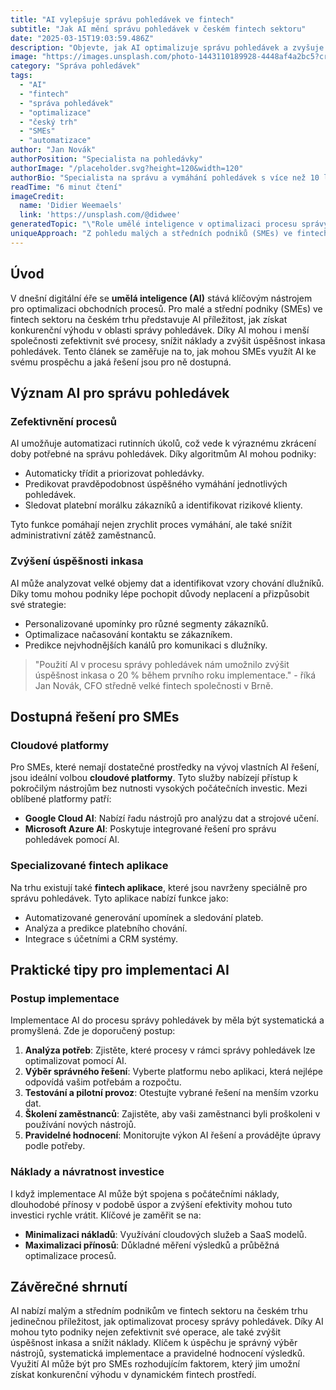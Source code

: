 ```yaml
---
title: "AI vylepšuje správu pohledávek ve fintech"
subtitle: "Jak AI mění správu pohledávek v českém fintech sektoru"
date: "2025-03-15T19:03:59.486Z"
description: "Objevte, jak AI optimalizuje správu pohledávek a zvyšuje úspěšnost inkasa ve fintech sektoru na českém trhu."
image: "https://images.unsplash.com/photo-1443110189928-4448af4a2bc5?crop=entropy&cs=tinysrgb&fit=max&fm=jpg&ixid=M3w3MjA5MjJ8MHwxfHJhbmRvbXx8fHx8fHx8fDE3NDIwNjU0Mzl8&ixlib=rb-4.0.3&q=80&w=1080"
category: "Správa pohledávek"
tags:
  - "AI"
  - "fintech"
  - "správa pohledávek"
  - "optimalizace"
  - "český trh"
  - "SMEs"
  - "automatizace"
author: "Jan Novák"
authorPosition: "Specialista na pohledávky"
authorImage: "/placeholder.svg?height=120&width=120"
authorBio: "Specialista na správu a vymáhání pohledávek s více než 10 lety zkušeností v oboru."
readTime: "6 minut čtení"
imageCredit:
  name: 'Didier Weemaels'
  link: 'https://unsplash.com/@didwee'
generatedTopic: "\"Role umělé inteligence v optimalizaci procesu správy pohledávek ve fintech sektoru na českém trhu\""
uniqueApproach: "Z pohledu malých a středních podniků (SMEs) ve fintech sektoru: Zaměření na to, jak mohou i menší společnosti využít AI k dosažení konkurenční výhody, a jaká řešení jsou pro ně dostupná, aby zvládly náklady a implementaci nových technologií ve správě pohledávek na českém trhu."
---
```


## Úvod

V dnešní digitální éře se **umělá inteligence (AI)** stává klíčovým nástrojem pro optimalizaci obchodních procesů. Pro malé a střední podniky (SMEs) ve fintech sektoru na českém trhu představuje AI příležitost, jak získat konkurenční výhodu v oblasti správy pohledávek. Díky AI mohou i menší společnosti zefektivnit své procesy, snížit náklady a zvýšit úspěšnost inkasa pohledávek. Tento článek se zaměřuje na to, jak mohou SMEs využít AI ke svému prospěchu a jaká řešení jsou pro ně dostupná.

## Význam AI pro správu pohledávek

### Zefektivnění procesů

AI umožňuje automatizaci rutinních úkolů, což vede k výraznému zkrácení doby potřebné na správu pohledávek. Díky algoritmům AI mohou podniky:

- Automaticky třídit a priorizovat pohledávky.
- Predikovat pravděpodobnost úspěšného vymáhání jednotlivých pohledávek.
- Sledovat platební morálku zákazníků a identifikovat rizikové klienty.

Tyto funkce pomáhají nejen zrychlit proces vymáhání, ale také snížit administrativní zátěž zaměstnanců.

### Zvýšení úspěšnosti inkasa

AI může analyzovat velké objemy dat a identifikovat vzory chování dlužníků. Díky tomu mohou podniky lépe pochopit důvody neplacení a přizpůsobit své strategie:

- Personalizované upomínky pro různé segmenty zákazníků.
- Optimalizace načasování kontaktu se zákazníkem.
- Predikce nejvhodnějších kanálů pro komunikaci s dlužníky.

> "Použití AI v procesu správy pohledávek nám umožnilo zvýšit úspěšnost inkasa o 20 % během prvního roku implementace." - říká Jan Novák, CFO středně velké fintech společnosti v Brně.

## Dostupná řešení pro SMEs

### Cloudové platformy

Pro SMEs, které nemají dostatečné prostředky na vývoj vlastních AI řešení, jsou ideální volbou **cloudové platformy**. Tyto služby nabízejí přístup k pokročilým nástrojům bez nutnosti vysokých počátečních investic. Mezi oblíbené platformy patří:

- **Google Cloud AI**: Nabízí řadu nástrojů pro analýzu dat a strojové učení.
- **Microsoft Azure AI**: Poskytuje integrované řešení pro správu pohledávek pomocí AI.

### Specializované fintech aplikace

Na trhu existují také **fintech aplikace**, které jsou navrženy speciálně pro správu pohledávek. Tyto aplikace nabízí funkce jako:

- Automatizované generování upomínek a sledování plateb.
- Analýza a predikce platebního chování.
- Integrace s účetními a CRM systémy.

## Praktické tipy pro implementaci AI

### Postup implementace

Implementace AI do procesu správy pohledávek by měla být systematická a promyšlená. Zde je doporučený postup:

1. **Analýza potřeb**: Zjistěte, které procesy v rámci správy pohledávek lze optimalizovat pomocí AI.
2. **Výběr správného řešení**: Vyberte platformu nebo aplikaci, která nejlépe odpovídá vašim potřebám a rozpočtu.
3. **Testování a pilotní provoz**: Otestujte vybrané řešení na menším vzorku dat.
4. **Školení zaměstnanců**: Zajistěte, aby vaši zaměstnanci byli proškoleni v používání nových nástrojů.
5. **Pravidelné hodnocení**: Monitorujte výkon AI řešení a provádějte úpravy podle potřeby.

### Náklady a návratnost investice

I když implementace AI může být spojena s počátečními náklady, dlouhodobé přínosy v podobě úspor a zvýšení efektivity mohou tuto investici rychle vrátit. Klíčové je zaměřit se na:

- **Minimalizaci nákladů**: Využívání cloudových služeb a SaaS modelů.
- **Maximalizaci přínosů**: Důkladné měření výsledků a průběžná optimalizace procesů.

## Závěrečné shrnutí

AI nabízí malým a středním podnikům ve fintech sektoru na českém trhu jedinečnou příležitost, jak optimalizovat procesy správy pohledávek. Díky AI mohou tyto podniky nejen zefektivnit své operace, ale také zvýšit úspěšnost inkasa a snížit náklady. Klíčem k úspěchu je správný výběr nástrojů, systematická implementace a pravidelné hodnocení výsledků. Využití AI může být pro SMEs rozhodujícím faktorem, který jim umožní získat konkurenční výhodu v dynamickém fintech prostředí.